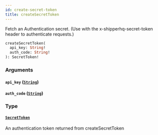 ```yaml
---
id: create-secret-token
title: createSecretToken
---
```


Fetch an Authentication secret.
(Use with the x-shipperhq-secret-token header to authenticate requests.)

```graphql
createSecretToken(
  api_key: String!
  auth_code: String!
): SecretToken!

```

### Arguments

#### `api_key` ([`String`](../../rate-manager-service/scalars/string))

#### `auth_code` ([`String`](../../rate-manager-service/scalars/string))

### Type

#### [`SecretToken`](../../rate-manager-service/objects/secret-token)

An authentication token returned from createSecretToken
